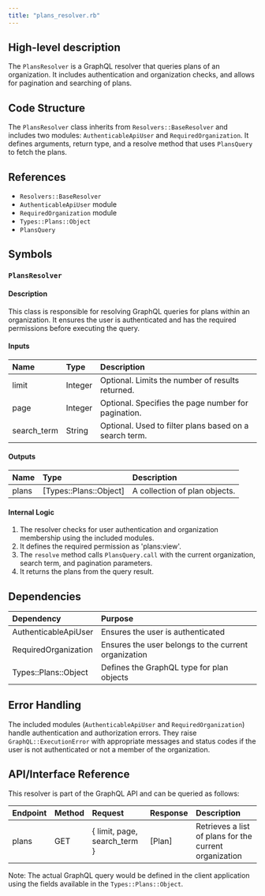 ```yaml
---
title: "plans_resolver.rb"
---
```


## High-level description
The `PlansResolver` is a GraphQL resolver that queries plans of an organization. It includes authentication and organization checks, and allows for pagination and searching of plans.

## Code Structure
The `PlansResolver` class inherits from `Resolvers::BaseResolver` and includes two modules: `AuthenticableApiUser` and `RequiredOrganization`. It defines arguments, return type, and a resolve method that uses `PlansQuery` to fetch the plans.

## References
- `Resolvers::BaseResolver`
- `AuthenticableApiUser` module
- `RequiredOrganization` module
- `Types::Plans::Object`
- `PlansQuery`

## Symbols

### `PlansResolver`
#### Description
This class is responsible for resolving GraphQL queries for plans within an organization. It ensures the user is authenticated and has the required permissions before executing the query.

#### Inputs
| Name | Type | Description |
|:-----|:-----|:------------|
| limit | Integer | Optional. Limits the number of results returned. |
| page | Integer | Optional. Specifies the page number for pagination. |
| search_term | String | Optional. Used to filter plans based on a search term. |

#### Outputs
| Name | Type | Description |
|:-----|:-----|:------------|
| plans | [Types::Plans::Object] | A collection of plan objects. |

#### Internal Logic
1. The resolver checks for user authentication and organization membership using the included modules.
2. It defines the required permission as 'plans:view'.
3. The `resolve` method calls `PlansQuery.call` with the current organization, search term, and pagination parameters.
4. It returns the plans from the query result.

## Dependencies
| Dependency | Purpose |
|:-----------|:--------|
| AuthenticableApiUser | Ensures the user is authenticated |
| RequiredOrganization | Ensures the user belongs to the current organization |
| Types::Plans::Object | Defines the GraphQL type for plan objects |

## Error Handling
The included modules (`AuthenticableApiUser` and `RequiredOrganization`) handle authentication and authorization errors. They raise `GraphQL::ExecutionError` with appropriate messages and status codes if the user is not authenticated or not a member of the organization.

## API/Interface Reference
This resolver is part of the GraphQL API and can be queried as follows:

| Endpoint | Method | Request | Response | Description |
|:---------|:-------|:--------|:---------|:------------|
| plans | GET | { limit, page, search_term } | [Plan] | Retrieves a list of plans for the current organization |

Note: The actual GraphQL query would be defined in the client application using the fields available in the `Types::Plans::Object`.